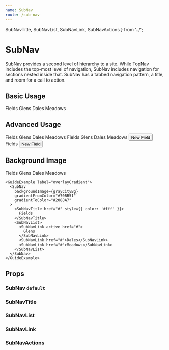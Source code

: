 ```yaml
---
name: SubNav
route: /sub-nav
---
```



  SubNavTitle,
  SubNavList,
  SubNavLink,
  SubNavActions
} from '../';


# SubNav

SubNav provides a second level of hierarchy to a site. While TopNav includes the
top-most level of navigation, SubNav includes navigation for sections nested
inside that. SubNav has a tabbed navigation pattern, a title, and room for a
call to action.

## Basic Usage

<Playground>
  <SubNav>
    <SubNavTitle href="#">Fields</SubNavTitle>
    <SubNavList>
      <SubNavLink active href="#">
        Glens
      </SubNavLink>
      <SubNavLink href="#">Dales</SubNavLink>
      <SubNavLink href="#">Meadows</SubNavLink>
    </SubNavList>
  </SubNav>
</Playground>

## Advanced Usage

<Playground>
  <GuideExample label="blue">
    <SubNav blue>
      <SubNavTitle href="#">Fields</SubNavTitle>
      <SubNavList>
        <SubNavLink active href="#">
          Glens
        </SubNavLink>
        <SubNavLink href="#">Dales</SubNavLink>
        <SubNavLink href="#">Meadows</SubNavLink>
      </SubNavList>
    </SubNav>
  </GuideExample>
  <GuideExample label="with actions">
    <SubNav blue>
      <SubNavTitle href="#">Fields</SubNavTitle>
      <SubNavList>
        <SubNavLink active href="#">
          Glens
        </SubNavLink>
        <SubNavLink href="#">Dales</SubNavLink>
        <SubNavLink href="#">Meadows</SubNavLink>
      </SubNavList>
      <SubNavActions>
        <Button white small>
          New Field
        </Button>
      </SubNavActions>
    </SubNav>
  </GuideExample>
  <GuideExample label="no nav - with actions">
    <SubNav blue>
      <SubNavTitle href="#">Fields</SubNavTitle>
      <SubNavActions>
        <Button white small>
          New Field
        </Button>
      </SubNavActions>
    </SubNav>
  </GuideExample>
</Playground>

## Background Image

<Playground>
  <div>
    <GuideExample label="backgroundImage">
      <SubNav
        backgroundImage={greenBlueBg}
        gradientFromColor="#70be49"
        gradientToColor="#1688aa"
        overlayGradient={false}
      >
        <SubNavTitle href="#" style={{ color: '#fff' }}>
          Fields
        </SubNavTitle>
        <SubNavList>
          <SubNavLink active href="#">
            Glens
          </SubNavLink>
          <SubNavLink href="#">Dales</SubNavLink>
          <SubNavLink href="#">Meadows</SubNavLink>
        </SubNavList>
      </SubNav>
    </GuideExample>

    <GuideExample label="overlayGradient">
      <SubNav
        backgroundImage={grayCityBg}
        gradientFromColor="#70BB51"
        gradientToColor="#2088A7"
      >
        <SubNavTitle href="#" style={{ color: '#fff' }}>
          Fields
        </SubNavTitle>
        <SubNavList>
          <SubNavLink active href="#">
            Glens
          </SubNavLink>
          <SubNavLink href="#">Dales</SubNavLink>
          <SubNavLink href="#">Meadows</SubNavLink>
        </SubNavList>
      </SubNav>
    </GuideExample>

  </div>
</Playground>

## Props

### SubNav `default`

<PropsTable of={SubNav} />

### SubNavTitle

<PropsTable of={SubNavTitle} />

### SubNavList

<PropsTable of={SubNavList} />

### SubNavLink

<PropsTable of={SubNavLink} />

### SubNavActions

<PropsTable of={SubNavActions} />
